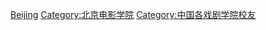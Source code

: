 {{Main|北京电影学院校友列表}}
[[Category:北京高校校友|Beijing]]
[[Category:北京电影学院|Category:北京电影学院]]
[[Category:中国各戏剧学院校友|Category:中国各戏剧学院校友]]